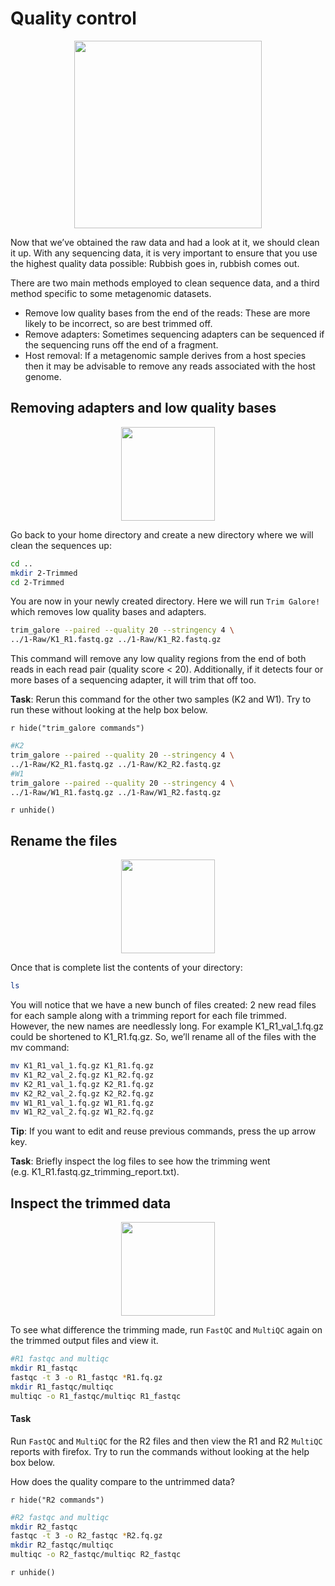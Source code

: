 # Quality control {#qualcont}
<center>
![](figures/quality_trimming_and_filtering.png){style="width:300px"}
</center>

Now that we've obtained the raw data and had a look at it, we should clean it up. With any sequencing data, it is very important to ensure that you use the highest quality data possible: Rubbish goes in, rubbish comes out. 

There are two main methods employed to clean sequence data, and a third method specific to some metagenomic datasets.

- Remove low quality bases from the end of the reads: These are more likely to be incorrect, so are best trimmed off.
- Remove adapters: Sometimes sequencing adapters can be sequenced if the sequencing runs off the end of a fragment. 
- Host removal: If a metagenomic sample derives from a host species then it may be advisable to remove any reads associated with the host genome.

## Removing adapters and low quality bases
<center>
![](figures/hedge_trimming.png){style="width:150px"}
</center>

Go back to your home directory and create a new directory where we will clean the sequences up:

```bash
cd ..
mkdir 2-Trimmed
cd 2-Trimmed
```

You are now in your newly created directory. Here we will run `Trim Galore!` which removes low quality bases and adapters.

```bash
trim_galore --paired --quality 20 --stringency 4 \
../1-Raw/K1_R1.fastq.gz ../1-Raw/K1_R2.fastq.gz
```

This command will remove any low quality regions from the end of both reads in each read pair (quality score < 20). Additionally, if it detects four or more bases of a sequencing adapter, it will trim that off too.

__Task__: Rerun this command for the other two samples (K2 and W1). Try to run these without looking at the help box below.

`r hide("trim_galore commands")`
```bash
#K2
trim_galore --paired --quality 20 --stringency 4 \
../1-Raw/K2_R1.fastq.gz ../1-Raw/K2_R2.fastq.gz
#W1
trim_galore --paired --quality 20 --stringency 4 \
../1-Raw/W1_R1.fastq.gz ../1-Raw/W1_R2.fastq.gz
```
`r unhide()`

## Rename the files
<center>
![](figures/rename.png){style="width:150px"}
</center>

Once that is complete list the contents of your directory:

```bash
ls
```

You will notice that we have a new bunch of files created: 2 new read files for each sample along with a trimming report for each file trimmed. However, the new names are needlessly long. For example K1_R1_val_1.fq.gz could be shortened to K1_R1.fq.gz. So, we'll rename all of the files with the mv command:

```bash
mv K1_R1_val_1.fq.gz K1_R1.fq.gz
mv K1_R2_val_2.fq.gz K1_R2.fq.gz
mv K2_R1_val_1.fq.gz K2_R1.fq.gz
mv K2_R2_val_2.fq.gz K2_R2.fq.gz
mv W1_R1_val_1.fq.gz W1_R1.fq.gz
mv W1_R2_val_2.fq.gz W1_R2.fq.gz
```

__Tip__: If you want to edit and reuse previous commands, press the up arrow key.

__Task__: Briefly inspect the log files to see how the trimming went (e.g. K1_R1.fastq.gz_trimming_report.txt).

## Inspect the trimmed data
<center>
![](figures/magnify_glass_good.png){style="width:150px"}
</center>

To see what difference the trimming made, run `FastQC` and `MultiQC` again on the trimmed output files and view it. 

```bash
#R1 fastqc and multiqc
mkdir R1_fastqc
fastqc -t 3 -o R1_fastqc *R1.fq.gz
mkdir R1_fastqc/multiqc
multiqc -o R1_fastqc/multiqc R1_fastqc
```

#### Task {-}

Run `FastQC` and `MultiQC` for the R2 files and then view the R1 and R2 `MultiQC` reports with firefox. Try to run the commands without looking at the help box below.

How does the quality compare to the untrimmed data?

`r hide("R2 commands")`
```bash
#R2 fastqc and multiqc
mkdir R2_fastqc
fastqc -t 3 -o R2_fastqc *R2.fq.gz
mkdir R2_fastqc/multiqc
multiqc -o R2_fastqc/multiqc R2_fastqc
```
`r unhide()`